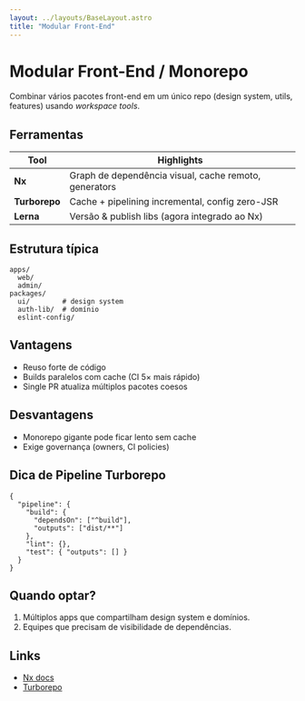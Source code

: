 ```yaml
---
layout: ../layouts/BaseLayout.astro
title: "Modular Front-End"
---
```


# Modular Front-End / Monorepo

Combinar vários pacotes front-end em um único repo (design system, utils, features) usando *workspace tools*.

## Ferramentas
| Tool | Highlights |
|------|------------|
| **Nx** | Graph de dependência visual, cache remoto, generators |
| **Turborepo** | Cache + pipelining incremental, config zero-JSR |
| **Lerna** | Versão & publish libs (agora integrado ao Nx) |

## Estrutura típica
```
apps/
  web/
  admin/
packages/
  ui/        # design system
  auth-lib/  # domínio
  eslint-config/
```

## Vantagens
+ Reuso forte de código
+ Builds paralelos com cache (CI 5× mais rápido)
+ Single PR atualiza múltiplos pacotes coesos

## Desvantagens
- Monorepo gigante pode ficar lento sem cache
- Exige governança (owners, CI policies)

## Dica de Pipeline Turborepo
```jsonc
{
  "pipeline": {
    "build": {
      "dependsOn": ["^build"],
      "outputs": ["dist/**"]
    },
    "lint": {},
    "test": { "outputs": [] }
  }
}
```

## Quando optar?
1. Múltiplos apps que compartilham design system e domínios.
2. Equipes que precisam de visibilidade de dependências.

## Links
- [Nx docs](https://nx.dev/)
- [Turborepo](https://turbo.build/)